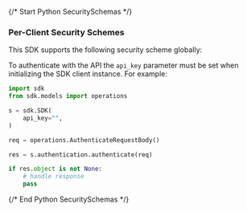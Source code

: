 {/* Start Python SecuritySchemas */}
### Per-Client Security Schemes

This SDK supports the following security scheme globally:



To authenticate with the API the `api_key` parameter must be set when initializing the SDK client instance. For example:
```python
import sdk
from sdk.models import operations

s = sdk.SDK(
    api_key="",
)

req = operations.AuthenticateRequestBody()

res = s.authentication.authenticate(req)

if res.object is not None:
    # handle response
    pass
```
{/* End Python SecuritySchemas */}
